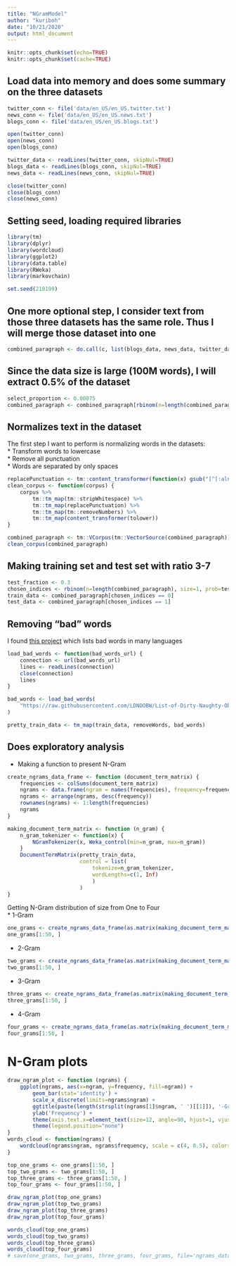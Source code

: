 ```yaml
---
title: "NGramModel"
author: "kuriboh"
date: "10/21/2020"
output: html_document
---
```


```r
knitr::opts_chunk$set(echo=TRUE)
knitr::opts_chunk$set(cache=TRUE)
```
  
## Load data into memory and does some summary on the three datasets    
```r
twitter_conn <- file('data/en_US/en_US.twitter.txt')
news_conn <- file('data/en_US/en_US.news.txt')
blogs_conn <- file('data/en_US/en_US.blogs.txt')

open(twitter_conn)
open(news_conn)
open(blogs_conn)

twitter_data <- readLines(twitter_conn, skipNul=TRUE)
blogs_data <- readLines(blogs_conn, skipNul=TRUE)
news_data <- readLines(news_conn, skipNul=TRUE)

close(twitter_conn)
close(blogs_conn)
close(news_conn)
```
  
## Setting seed, loading required libraries  
```r
library(tm)
library(dplyr)
library(wordcloud)
library(ggplot2)
library(data.table)
library(RWeka)
library(markovchain)

set.seed(210199)
```
  
## One more optional step, I consider text from those three datasets has the same role. Thus I will merge those dataset into one  
```r
combined_paragraph <- do.call(c, list(blogs_data, news_data, twitter_data))
```
  
## Since the data size is large (100M words), I will extract 0.5% of the dataset  
```r
select_proportion <- 0.00075
combined_paragraph <- combined_paragraph[rbinom(n=length(combined_paragraph), size=1, prob=select_proportion) == 1]
```
  
## Normalizes text in the dataset  
The first step I want to perform is normalizing words in the datasets:  
* Transform words to lowercase  
* Remove all punctuation  
* Words are separated by only spaces  
```r
replacePunctuation <- tm::content_transformer(function(x) gsub("[^[:alnum:][:space:]'`]", " ", x))
clean_corpus <- function(corpus) {
    corpus %>%
        tm::tm_map(tm::stripWhitespace) %>%
        tm::tm_map(replacePunctuation) %>%
        tm::tm_map(tm::removeNumbers) %>%
        tm::tm_map(content_transformer(tolower))
}

combined_paragraph <- tm::VCorpus(tm::VectorSource(combined_paragraph))
clean_corpus(combined_paragraph)
```
  
## Making training set and test set with ratio 3-7   
```r
test_fraction <- 0.3
chosen_indices <- rbinom(n=length(combined_paragraph), size=1, prob=test_fraction)
train_data <- combined_paragraph[chosen_indices == 0]
test_data <- combined_paragraph[chosen_indices == 1]
```
  
## Removing "bad" words  
I found [this project](https://github.com/LDNOOBW/List-of-Dirty-Naughty-Obscene-and-Otherwise-Bad-Words) which lists bad words in many languages  
```r
load_bad_words <- function(bad_words_url) {
    connection <- url(bad_words_url)
    lines <- readLines(connection)
    close(connection)
    lines
}

bad_words <- load_bad_words(
    "https://raw.githubusercontent.com/LDNOOBW/List-of-Dirty-Naughty-Obscene-and-Otherwise-Bad-Words/master/en"
)

pretty_train_data <- tm_map(train_data, removeWords, bad_words)
```
  
## Does exploratory analysis  
* Making a function to present N-Gram  
```r
create_ngrams_data_frame <- function (document_term_matrix) {
    frequencies <- colSums(document_term_matrix)
    ngrams <- data.frame(ngram = names(frequencies), frequency=frequencies, stringsAsFactors=FALSE)
    ngrams <- arrange(ngrams, desc(frequency))
    rownames(ngrams) <- 1:length(frequencies)
    ngrams
}

making_document_term_matrix <- function (n_gram) {
    n_gram_tokenizer <- function(x) {
        NGramTokenizer(x, Weka_control(min=n_gram, max=n_gram))
    }
    DocumentTermMatrix(pretty_train_data,
                       control = list(
                           tokenize=n_gram_tokenizer,
                           wordLengths=c(1, Inf)
                           )
                       )
}
```
  
Getting N-Gram distribution of size from One to Four  
* 1-Gram  
```r
one_grams <- create_ngrams_data_frame(as.matrix(making_document_term_matrix(1)))
one_grams[1:50, ]
```  

* 2-Gram  
```r
two_grams <- create_ngrams_data_frame(as.matrix(making_document_term_matrix(2)))
two_grams[1:50, ]
```  

* 3-Gram  
```r
three_grams <- create_ngrams_data_frame(as.matrix(making_document_term_matrix(3)))
three_grams[1:50, ]
```  

* 4-Gram  
```r
four_grams <- create_ngrams_data_frame(as.matrix(making_document_term_matrix(4)))
four_grams[1:50, ]
```  
  
# N-Gram plots  
```r
draw_ngram_plot <- function (ngrams) {
    ggplot(ngrams, aes(x=ngram, y=frequency, fill=ngram)) +
        geom_bar(stat='identity') +
        scale_x_discrete(limits=ngrams$ngram) +
        ggtitle(paste(length(strsplit(ngrams[1]$ngram, ' ')[[1]]), '-Grams: ', 'Top', nrow(ngrams), 'word Frequencies in the corpus')) +
        ylab('Frequency') +
        theme(axis.text.x=element_text(size=12, angle=90, hjust=1, vjust=0.5)) +
        theme(legend.position="none")
}
words_cloud <- function(ngrams) {
    wordcloud(ngrams$ngram, ngrams$frequency, scale = c(4, 0.5), colors = brewer.pal(8, "Dark2"))
}

top_one_grams <- one_grams[1:50, ]
top_two_grams <- two_grams[1:50, ]
top_three_grams <- three_grams[1:50, ]
top_four_grams <- four_grams[1:50, ]

draw_ngram_plot(top_one_grams)
draw_ngram_plot(top_two_grams)
draw_ngram_plot(top_three_grams)
draw_ngram_plot(top_four_grams)

words_cloud(top_one_grams)
words_cloud(top_two_grams)
words_cloud(top_three_grams)
words_cloud(top_four_grams)
# save(one_grams, two_grams, three_grams, four_grams, file='ngrams_data.RData')
```

  